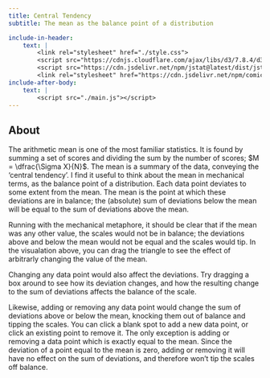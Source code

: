 ```yaml
---
title: Central Tendency
subtitle: The mean as the balance point of a distribution

include-in-header:
    text: |
        <link rel="stylesheet" href="./style.css"> 
        <script src="https://cdnjs.cloudflare.com/ajax/libs/d3/7.8.4/d3.min.js"></script>
        <script src="https://cdn.jsdelivr.net/npm/jstat@latest/dist/jstat.min.js"></script>
        <link rel="stylesheet" href="https://cdn.jsdelivr.net/npm/comic-mono@0.0.1/index.css">
include-after-body: 
    text: |
        <script src="./main.js"></script>
---
```



::: {#chart}
:::

<!-- ::: {#controls}
<button id="showHideLabelsBtn" class="btn btn-outline-primary">Show/hide labels</button>
::: -->


## About

The arithmetic mean is one of the most familiar statistics. It is found by summing a set of scores and dividing the sum by the number of scores; $M = \dfrac{\Sigma X}{N}$. The mean is a summary of the data, conveying the 'central tendency'. I find it useful to think about the mean in mechanical terms, as the balance point of a distribution. Each data point deviates to some extent from the mean. The mean is the point at which these deviations are in balance; the (absolute) sum of deviations below the mean will be equal to the sum of deviations above the mean.

Running with the mechanical metaphore, it should be clear that if the mean was any other value, the scales would not be in balance; the deviations above and below the mean would not be equal and the scales would tip. In the visualation above, you can drag the triangle to see the effect of arbitrarly changing the value of the mean.

Changing any data point would also affect the deviations. Try dragging a box around to see how its deviation changes, and how the resulting change to the sum of deviations affects the balance of the scale.

Likewise, adding or removing any data point would change the sum of deviations above or below the mean, knocking them out of balance and tipping the scales. You can click a blank spot to add a new data point, or click an existing point to remove it. The only exception is adding or removing a data point which is exactly equal to the mean. Since the deviation of a point equal to the mean is zero, adding or removing it will have no effect on the sum of deviations, and therefore won't tip the scales off balance.
